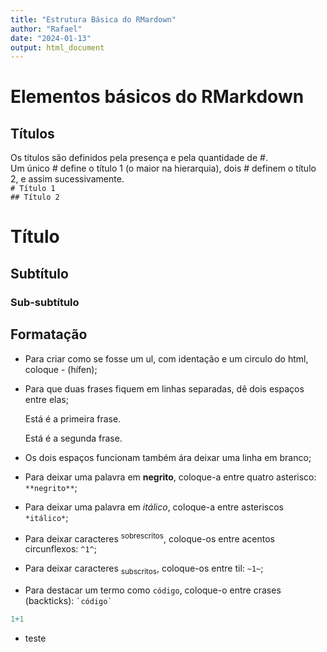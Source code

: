 ```yaml
---
title: "Estrutura Básica do RMardown"
author: "Rafael"
date: "2024-01-13"
output: html_document
---
```


# Elementos básicos do RMarkdown

## Títulos

Os títulos são definidos pela presença e pela quantidade de #.\
Um único \# define o título 1 (o maior na hierarquia), dois \# definem o título 2, e assim sucessivamente.\
`# Título 1`\
`## Título 2`

# Título

## Subtítulo

### Sub-subtítulo

## Formatação

-   Para criar como se fosse um ul, com identação e um circulo do html, coloque - (hífen);

-   Para que duas frases fiquem em linhas separadas, dê dois espaços entre elas;

    Está é a primeira frase.

    Está é a segunda frase.

-   Os dois espaços funcionam também ára deixar uma linha em branco;

-   Para deixar uma palavra em **negrito**, coloque-a entre quatro asterisco: `**negrito**`;

-   Para deixar uma palavra em *itálico*, coloque-a entre asteriscos `*itálico*`;

-   Para deixar caracteres ^sobrescritos^, coloque-os entre acentos circunflexos: `^1^`;

-   Para deixar caracteres ~subscritos~, coloque-os entre til: `~1~`;

-   Para destacar um termo como `código`, coloque-o entre crases (backticks): `` `código` ``

```r
1+1


```

-   teste
